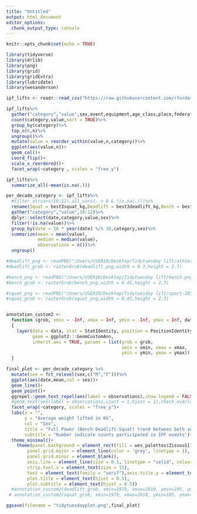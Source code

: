 ---
title: "Untitled"
output: html_document
editor_options: 
  chunk_output_type: console
---

```{r setup, include=FALSE}
knitr::opts_chunk$set(echo = TRUE)
```

```{r}
library(tidyverse)
library(drlib)
library(png)
library(grid)
library(gridExtra)
library(lubridate)
library(wesanderson)
```

```{r}
ipf_lifts <- readr::read_csv("https://raw.githubusercontent.com/rfordatascience/tidytuesday/master/data/2019/2019-10-08/ipf_lifts.csv")
```


```{r}
ipf_lifts%>%
  gather("category","value",sex,event,equipment,age_class,place,federation,meet_name)%>%
  count(category,value,sort = TRUE)%>%
  group_by(category)%>%
  top_n(6,n)%>%
  ungroup()%>%
  mutate(value = reorder_within(value,n,category))%>%
  ggplot(aes(value,n))+
  geom_col()+
  coord_flip()+
  scale_x_reordered()+
  facet_wrap(~category , scales = "free_y")

ipf_lifts%>%
  summarize_all(~mean(is.na(.)))

per_decade_category <- ipf_lifts%>%
  #filter_at(vars(10:12),all_vars(. > 0 & !is.na(.)))%>%
  rename(Squat = best3squat_kg,Deadlift = best3deadlift_kg,Bench = best3bench_kg)%>%
  gather("category","value",10:12)%>%
  dplyr::select(date,category,value,sex)%>%
  filter(!is.na(value))%>%
  group_by(date = 10 * year(date) %/% 10,category,sex)%>%
  summarize(mean = mean(value),
            median = median(value),
            observations = n())%>%
  ungroup()

#deadlift_png <- readPNG("/Users/USER10/Desktop/Tidytuesday lift/athlete-3491526_1280.png")
#deadlift_grob <- rasterGrob(deadlift_png,width = 0.3,height = 2.7)

#bench_png <- readPNG("/Users/USER10/Desktop/Tidytuesday lift/bench.png")
#bench_grob <- rasterGrob(bench_png,width = 0.45,height = 2.7)

#squat_png <- readPNG("/Users/USER10/Desktop/Tidytuesday lift/sport-285773_1280.png")
#squat_grob <- rasterGrob(squat_png,width = 0.45,height = 2.7)


annotation_custom2 <- 
  function (grob, xmin = -Inf, xmax = Inf, ymin = -Inf, ymax = Inf, data) 
  {
    layer(data = data, stat = StatIdentity, position = PositionIdentity, 
          geom = ggplot2:::GeomCustomAnn,
          inherit.aes = TRUE, params = list(grob = grob, 
                                            xmin = xmin, xmax = xmax, 
                                            ymin = ymin, ymax = ymax))
  }

final_plot <- per_decade_category %>%
  mutate(sex = fct_relevel(sex,c("M","F")))%>%
  ggplot(aes(date,mean,col = sex))+
  geom_line()+
  geom_point()+
  ggrepel::geom_text_repel(aes(label = observations),show.legend = FALSE,size = 3.5)+
  #geom_text(aes(label = observations,vjust = 1,hjust = 1),check_overlap = TRUE)+
  facet_wrap(~category, scales = "free_y")+
  labs(x = "",
       y = "Average weight lifted in KG",
       col = "Sex",
       title = "Full Power (Bench-Deadlift-Squat) trend between both sexes",
       subtitle = "Number indicate counts participated in IPF events")+
  theme_minimal()+
    theme(panel.background = element_rect(fill = wes_palettes$Zissou1[1], color = 'black', size = 0.5),
        panel.grid.major = element_line(color = 'grey', linetype = 1),
        panel.grid.minor = element_blank(),
        axis.line = element_line(size = 0.1, linetype = "solid", colour = "black"),
        strip.text.x = element_text(size = 15),
        text = element_text(family = "serif"),axis.title.y = element_text(size = 12),
        plot.title = element_text(hjust = 0.5),
        plot.subtitle = element_text(hjust = 0.5))
  #annotation_custom2(deadlift_grob, xmin=1970, xmax=2010, ymin=195, ymax=215,data = per_decade_category%>%filter(category == "Deadlift"))+
 # annotation_custom2(squat_grob, xmin=1970, xmax=2010, ymin=185, ymax=205,data = per_decade_category%>%filter(category == "Squat"))

ggsave(filename = "tidytuesdayplot.png",final_plot)
```


